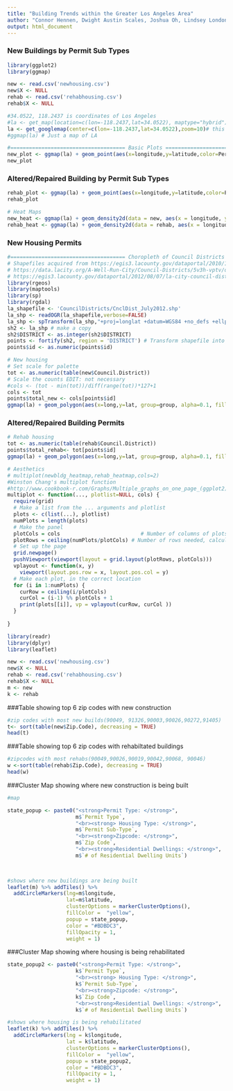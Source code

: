 ```yaml
---
title: "Building Trends within the Greater Los Angeles Area"
author: "Connor Hennen, Dwight Austin Scales, Joshua Oh, Lindsey London, Victor Shih, Vince Yang"
output: html_document
---
```



### New Buildings by Permit Sub Types

```r
library(ggplot2)
library(ggmap)

new <- read.csv('newhousing.csv')
new$X <- NULL
rehab <- read.csv('rehabhousing.csv')
rehab$X <- NULL

#34.0522, 118.2437 is coordinates of Los Angeles
#la <- get_map(location=c(lon=-118.2437,lat=34.0522), maptype="hybrid")
la <- get_googlemap(center=c(lon=-118.2437,lat=34.0522),zoom=10)# this one looks better
#ggmap(la) # Just a map of LA

#===================================== Basic Plots ========================================================================
new_plot <- ggmap(la) + geom_point(aes(x=longitude,y=latitude,color=Permit.Sub.Type),alpha=0.5,size=1,data=new)
new_plot
```

### Altered/Repaired Building by Permit Sub Types
```r
rehab_plot <- ggmap(la) + geom_point(aes(x=longitude,y=latitude,color=Permit.Sub.Type),alpha=0.3,size=0.3,data=rehab)
rehab_plot

# Heat Maps
new_heat <- ggmap(la) + geom_density2d(data = new, aes(x = longitude, y = latitude), size = 0.3) + stat_density2d(data = new, aes(x = longitude, y = latitude, fill = ..level.., alpha = ..level..), size = 0.01, bins = 16, geom = "polygon") + scale_fill_gradient(low = "yellow", high = "red") + scale_alpha(range = c(0, 0.3), guide = FALSE)
rehab_heat <- ggmap(la) + geom_density2d(data = rehab, aes(x = longitude, y = latitude), size = 0.3) + stat_density2d(data = rehab, aes(x = longitude, y = latitude, fill = ..level.., alpha = ..level..), size = 0.01, bins = 16, geom = "polygon") + scale_fill_gradient(low = "yellow", high = "red") + scale_alpha(range = c(0, 0.3), guide = FALSE)
```

### New Housing Permits
```r
#===================================== Choropleth of Council Districts ====================================================
# Shapefiles acquired from https://egis3.lacounty.gov/dataportal/2010/10/21/citycommunity-boundaries/
# https://data.lacity.org/A-Well-Run-City/Council-Districts/5v3h-vptv/data
# https://egis3.lacounty.gov/dataportal/2012/08/07/la-city-council-districts-2012/
library(rgeos)
library(maptools)
library(sp)
library(rgdal)
la_shapefile <- 'CouncilDistricts/CnclDist_July2012.shp'
la_shp <- readOGR(la_shapefile,verbose=FALSE)
la_shp <- spTransform(la_shp,"+proj=longlat +datum=WGS84 +no_defs +ellps=WGS84 +towgs84=0,0,0") # change long lat axes to decimal
sh2 <- la_shp # make a copy
sh2$DISTRICT <- as.integer(sh2$DISTRICT)
points <- fortify(sh2, region = 'DISTRICT') # Transform shapefile into dataframe so that it can be used with ggmap
points$id <- as.numeric(points$id)

# New housing
# Set scale for palette
tot <- as.numeric(table(new$Council.District))
# Scale the counts EDIT: not necessary
#cols <- (tot - min(tot))/diff(range(tot))*127+1 
cols <- tot
points$total_new <- cols[points$id]
ggmap(la) + geom_polygon(aes(x=long,y=lat, group=group, alpha=0.1, fill=total_new), data=points, color='black') + scale_fill_gradient(low='white', high='red',guide = guide_colorbar(title='# Permits')) + guides(size = "legend", alpha = "none")
```

### Altered/Repaired Building Permits
```r
# Rehab housing
tot <- as.numeric(table(rehab$Council.District))
points$total_rehab<- tot[points$id]
ggmap(la) + geom_polygon(aes(x=long,y=lat, group=group, alpha=0.1, fill=total_rehab), data=points, color='black') + scale_fill_gradient(low='white', high='red',guide = guide_colorbar(title='# Permits')) + guides(size = "legend", alpha = "none")

# Aesthetics
# multiplot(newbldg_heatmap,rehab_heatmap,cols=2)
#Winston Chang's multiplot function
#http://www.cookbook-r.com/Graphs/Multiple_graphs_on_one_page_(ggplot2)/
multiplot <- function(..., plotlist=NULL, cols) {
  require(grid)
  # Make a list from the ... arguments and plotlist
  plots <- c(list(...), plotlist)
  numPlots = length(plots)
  # Make the panel
  plotCols = cols                          # Number of columns of plots
  plotRows = ceiling(numPlots/plotCols) # Number of rows needed, calculated from # of cols
  # Set up the page
  grid.newpage()
  pushViewport(viewport(layout = grid.layout(plotRows, plotCols)))
  vplayout <- function(x, y)
    viewport(layout.pos.row = x, layout.pos.col = y)
  # Make each plot, in the correct location
  for (i in 1:numPlots) {
    curRow = ceiling(i/plotCols)
    curCol = (i-1) %% plotCols + 1
    print(plots[[i]], vp = vplayout(curRow, curCol ))
  }
  
}
```

```r


library(readr)
library(dplyr)
library(leaflet)

new <- read.csv('newhousing.csv')
new$X <- NULL
rehab <- read.csv('rehabhousing.csv')
rehab$X <- NULL
m <- new
k <- rehab

```

###Table showing top 6 zip codes with new construction
```r

#zip codes with most new builds(90049, 91326,90003,90026,90272,91405)
t<- sort(table(new$Zip.Code), decreasing = TRUE)
head(t)
```

###Table showing top 6 zip codes with rehabiltated buildings
```r
#zipcodes with most rehabs(90049,90026,90019,90042,90068, 90046)
w <-sort(table(rehab$Zip.Code), decreasing = TRUE)
head(w)
```



###Cluster Map showing where new construction is being built
```r
#map

state_popup <- paste0("<strong>Permit Type: </strong>", 
                      m$`Permit Type`, 
                      "<br><strong> Housing Type: </strong>", 
                      m$`Permit Sub-Type`,
                      "<br><strong>Zipcode: </strong>", 
                      m$`Zip Code`,
                      "<br><strong>Residential Dwellings: </strong>", 
                      m$`# of Residential Dwelling Units`) 

 

#shows where new buildings are being built
leaflet(m) %>% addTiles() %>% 
  addCircleMarkers(lng=m$longitude,
                   lat=m$latitude, 
                   clusterOptions = markerClusterOptions(),
                   fillColor =  "yellow",
                   popup = state_popup,
                   color = "#BDBDC3",
                   fillOpacity = 1,
                   weight = 1)


```

###Cluster Map showing where housing is being rehabilitated
```r

state_popup2 <- paste0("<strong>Permit Type: </strong>", 
                      k$`Permit Type`, 
                      "<br><strong> Housing Type: </strong>", 
                      k$`Permit Sub-Type`,
                      "<br><strong>Zipcode: </strong>", 
                      k$`Zip Code`,
                      "<br><strong>Residential Dwellings: </strong>", 
                      k$`# of Residential Dwelling Units`)

#shows where housing is being rehabilitated
leaflet(k) %>% addTiles() %>% 
  addCircleMarkers(lng = k$longitude,
                   lat = k$latitude, 
                   clusterOptions = markerClusterOptions(),
                   fillColor =  "yellow",
                   popup = state_popup2,
                   color = "#BDBDC3",
                   fillOpacity = 1,
                   weight = 1)










```
